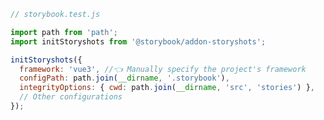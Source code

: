 ```js
// storybook.test.js

import path from 'path';
import initStoryshots from '@storybook/addon-storyshots';

initStoryshots({
  framework: 'vue3', //👈 Manually specify the project's framework
  configPath: path.join(__dirname, '.storybook'),
  integrityOptions: { cwd: path.join(__dirname, 'src', 'stories') },
  // Other configurations
});
```

